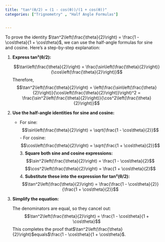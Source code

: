 ```yaml
---
title: "tan²(θ/2) = (1 - cos(θ))/(1 + cos(θ))"
categories: ["Trignometry" , "Half Angle Formulas"]


---
```




To prove the identity $\tan^2\left(\frac{\theta}{2}\right) = \frac{1 - \cos\theta}{1 + \cos\theta}$, we can use the half-angle formulas for sine and cosine. Here's a step-by-step explanation:

1. **Express tan²(θ/2):**

   $$\tan\left(\frac{\theta}{2}\right) = \frac{\sin\left(\frac{\theta}{2}\right)}{\cos\left(\frac{\theta}{2}\right)}$$Therefore,$$\tan^2\left(\frac{\theta}{2}\right) = \left(\frac{\sin\left(\frac{\theta}{2}\right)}{\cos\left(\frac{\theta}{2}\right)}\right)^2 = \frac{\sin^2\left(\frac{\theta}{2}\right)}{\cos^2\left(\frac{\theta}{2}\right)}$$

2. **Use the half-angle identities for sine and cosine:**

   - For sine:
     $$\sin\left(\frac{\theta}{2}\right) = \sqrt{\frac{1 - \cos\theta}{2}}$$- For cosine:$$\cos\left(\frac{\theta}{2}\right) = \sqrt{\frac{1 + \cos\theta}{2}}$$3. **Square both sine and cosine expressions:**$$\sin^2\left(\frac{\theta}{2}\right) = \frac{1 - \cos\theta}{2}$$$$\cos^2\left(\frac{\theta}{2}\right) = \frac{1 + \cos\theta}{2}$$4. **Substitute these into the expression for tan²(θ/2):**$$\tan^2\left(\frac{\theta}{2}\right) = \frac{\frac{1 - \cos\theta}{2}}{\frac{1 + \cos\theta}{2}}$$
   
5. **Simplify the equation:**

   The denominators are equal, so they cancel out:
   $$\tan^2\left(\frac{\theta}{2}\right) = \frac{1 - \cos\theta}{1 + \cos\theta}$$This completes the proof that$\tan^2\left(\frac{\theta}{2}\right)$equals$\frac{1 - \cos\theta}{1 + \cos\theta}$.
